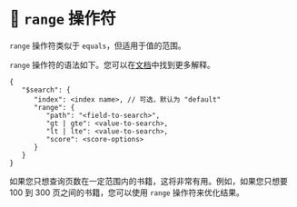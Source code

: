 # 📘 `range` 操作符

`range` 操作符类似于 `equals`，但适用于值的范围。

`range` 操作符的语法如下。您可以在[文档](https://www.mongodb.com/docs/atlas/atlas-search/range/)中找到更多解释。

```
{
   "$search": {
      "index": <index name>, // 可选，默认为 "default"
      "range": {
         "path": "<field-to-search>",
         "gt | gte": <value-to-search>,
         "lt | lte": <value-to-search>,
         "score": <score-options>
      }
   }
}
```

如果您只想查询页数在一定范围内的书籍，这将非常有用。例如，如果您只想要 100 到 300 页之间的书籍，您可以使用 `range` 操作符来优化结果。